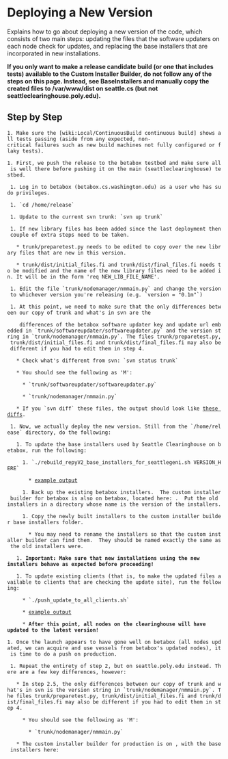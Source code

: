 = Deploying a New Version =
Explains how to go about deploying a new version of the code, which consists of two main steps: updating the files that the software updaters on each node check for updates, and replacing the base installers that are incorporated in new installations.

'''If you only want to make a release candidate build (or one that includes tests) available to the Custom Installer Builder, do not follow any of the steps on this page. Instead, see BaseInstallers and manually copy the created files to /var/www/dist on seattle.cs (but not seattleclearinghouse.poly.edu).'''

== Step by Step ==
 1. Make sure the [wiki:Local/ContinuousBuild continuous build] shows all tests passing (aside from any expected, non-critical failures such as new build machines not fully configured or flaky tests).
 1. First, we push the release to the betabox testbed and make sure all is well there before pushing it on the main (seattleclearinghouse) testbed.
  1. Log in to betabox (betabox.cs.washington.edu) as a user who has sudo privileges.
  1. `cd /home/release`
  1. Update to the current svn trunk: `svn up trunk`
  1. If new library files has been added since the last deployment then couple of extra steps need to be taken. 
    * trunk/preparetest.py needs to be edited to copy over the new library files that are new in this version.
    * trunk/dist/initial_files.fi and trunk/dist/final_files.fi needs to be modified and the name of the new library files need to be added in. It will be in the form 'req NEW_LIB_FILE_NAME'.
  1. Edit the file `trunk/nodemanager/nmmain.py` and change the version to whichever version you're releasing (e.g. `version = "0.1m"`)
  1. At this point, we need to make sure that the only differences between our copy of trunk and what's in svn are the
     differences of the betabox software updater key and update url embedded in `trunk/softwareupdater/softwareupdater.py` and the version string in `trunk/nodemanager/nmmain.py`. The files trunk/preparetest.py, trunk/dist/initial_files.fi and trunk/dist/final_files.fi may also be different if you had to edit them in step 4.
    * Check what's different from svn: `svn status trunk`
    * You should see the following as 'M':
      * `trunk/softwareupdater/softwareupdater.py`
      * `trunk/nodemanager/nmmain.py`
    * If you `svn diff` these files, the output should look like [attachment:blackbox-version-push-svn-diff.txt these diffs].
  1. Now, we actually deploy the new version. Still from the `/home/release` directory, do the following:
    1. To update the base installers used by Seattle Clearinghouse on betabox, run the following:
      1. `./rebuild_repyV2_base_installers_for_seattlegeni.sh VERSION_HERE`
        * [attachment:blackbox-rebuild-base-installers-output.txt example output]
      1. Back up the existing betabox installers.  The custom installer builder for betabox is also on betabox, located here: {{{/home/custominstallerbuilder/live/custominstallerbuilder/html/static/installers/base}}}.  Put the old installers in a directory whose name is the version of the installers.
      1. Copy the newly built installers to the custom installer builder base installers folder.
        * You may need to rename the installers so that the custom installer builder can find them.  They should be named exactly the same as the old installers were.
    1. '''Important: Make sure that new installations using the new installers behave as expected before proceeding! '''
    1. To update existing clients (that is, to make the updated files available to clients that are checking the update site), run the following: 
      * `./push_update_to_all_clients.sh`
      * [attachment:blackbox-push-update-output.txt example output]
      * '''After this point, all nodes on the clearinghouse will have updated to the latest version! '''
 1. Once the launch appears to have gone well on betabox (all nodes updated, we can acquire and use vessels from betabox's updated nodes), it is time to do a push on production.
  1. Repeat the entirety of step 2, but on seattle.poly.edu instead. There are a few key differences, however:
    * In step 2.5, the only differences between our copy of trunk and what's in svn is the version string in `trunk/nodemanager/nmmain.py`. The files trunk/preparetest.py, trunk/dist/initial_files.fi and trunk/dist/final_files.fi may also be different if you had to edit them in step 4.
      * You should see the following as 'M':
        * `trunk/nodemanager/nmmain.py`
    * The custom installer builder for production is on {{{custombuilder.poly.edu}}}, with the base installers here: {{{/home/custominstallerbuilder/live/custominstallerbuilder/html/static/installers/base}}}